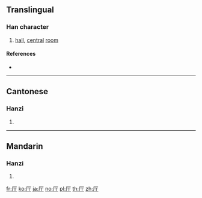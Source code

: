 {{also|廳|庁}}
==Translingual==
{{stroke order}}

===Han character===
{{Han char|rn=27|rad=厂|as=02|sn=4|four=|canj=MMN|ids=⿸厂丁}}

# [[hall]], [[central]] [[room]]

====References====
* {{Han ref|kx=0160.181|hdz=10068.010|uh=5385|ud=21381}}

----

==Cantonese==

===Hanzi===
{{yue-hanzi|jyut=[[teng1]]|y=teng1|tra=廳}}

# {{defn|lang=yue|sort=厂02}}

----

==Mandarin==

===Hanzi===
{{cmn-hanzi|tra=廳|pin=[[tīng]] ([[ting1]])|wg=t'ing<sup>1</sup>}}

# {{defn|lang=cmn|sort=厂02}}

[[fr:厅]]
[[ko:厅]]
[[ja:厅]]
[[no:厅]]
[[pl:厅]]
[[th:厅]]
[[zh:厅]]